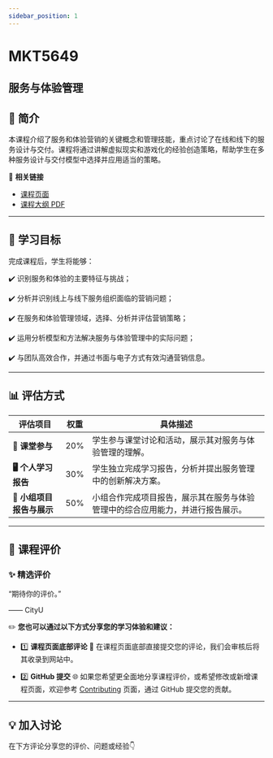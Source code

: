 ```yaml
---
sidebar_position: 1
---
```


# MKT5649
## 服务与体验管理

## **📘 简介**
本课程介绍了服务和体验营销的关键概念和管理技能，重点讨论了在线和线下的服务设计与交付。课程将通过讲解虚拟现实和游戏化的经验创造策略，帮助学生在多种服务设计与交付模型中选择并应用适当的策略。

🔗 **相关链接**
- [课程页面](https://www.cityu.edu.hk/catalogue/pg/202425/course/MKT5649.htm)
- [课程大纲 PDF](https://www.cityu.edu.hk/catalogue/pg/202425/course/MKT5649.pdf)

---

## **🎯 学习目标**

完成课程后，学生将能够：

✔️ 识别服务和体验的主要特征与挑战；

✔️ 分析并识别线上与线下服务组织面临的营销问题；

✔️ 在服务和体验管理领域，选择、分析并评估营销策略；

✔️ 运用分析模型和方法解决服务与体验管理中的实际问题；

✔️ 与团队高效合作，并通过书面与电子方式有效沟通营销信息。

---

## **📊 评估方式**

| **评估项目**          | **权重** | **具体描述**                                                                                       |
|----------------------|---------|---------------------------------------------------------------------------------------------------|
| **📝 课堂参与**       | 20%     | 学生参与课堂讨论和活动，展示其对服务与体验管理的理解。                                            |
| **🖥️ 个人学习报告**  | 30%     | 学生独立完成学习报告，分析并提出服务管理中的创新解决方案。                                        |
| **📄 小组项目报告与展示** | 50%     | 小组合作完成项目报告，展示其在服务与体验管理中的综合应用能力，并进行报告展示。                  |

---

## **💬 课程评价**

### ✨ **精选评价**
<div className={commentStyles.commentBox}>
    <p className={commentStyles.commentText}>
        “期待你的评价。”
    </p>
    <p className={commentStyles.commentAuthor}>—— CityU</p>
</div>

✏️ **您也可以通过以下方式分享您的学习体验和建议：**

- 1️⃣ **课程页面底部评论**
💬 在课程页面底部直接提交您的评论，我们会审核后将其收录到网站中。

- 2️⃣ **GitHub 提交**
🌐 如果您希望更全面地分享课程评价，或希望修改或新增课程页面，欢迎参考 [Contributing](/contributing) 页面，通过 GitHub 提交您的贡献。

---

## **💡 加入讨论**

在下方评论分享您的评价、问题或经验👇
<Utterances />